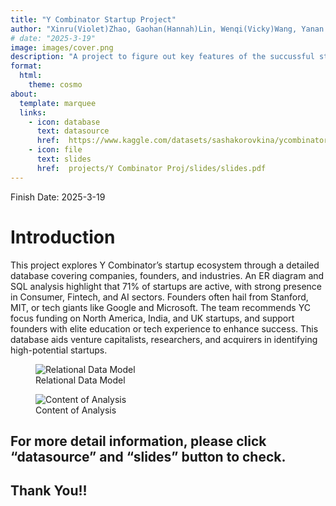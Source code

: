 ```yaml
---
title: "Y Combinator Startup Project"
author: "Xinru(Violet)Zhao, Gaohan(Hannah)Lin, Wenqi(Vicky)Wang, Yanan Sun"
# date: "2025-3-19"
image: images/cover.png
description: "A project to figure out key features of the succussful startup companies under Y Combinator's investment"
format:
  html:
    theme: cosmo
about:
  template: marquee
  links:
    - icon: database
      text: datasource
      href:  https://www.kaggle.com/datasets/sashakorovkina/ycombinator-all-funded-companies-dataset
    - icon: file
      text: slides
      href:  projects/Y Combinator Proj/slides/slides.pdf
---
```

Finish Date: 2025-3-19

# Introduction

This project explores Y Combinator’s startup ecosystem through a detailed database covering companies, founders, and industries. An ER diagram and SQL analysis highlight that 71% of startups are active, with strong presence in Consumer, Fintech, and AI sectors. Founders often hail from Stanford, MIT, or tech giants like Google and Microsoft. The team recommends YC focus funding on North America, India, and UK startups, and support founders with elite education or tech experience to enhance success. This database aids venture capitalists, researchers, and acquirers in identifying high-potential startups.


![Relational Data Model](images/relational.png)


![Content of Analysis](images/analysis.png)

## For more detail information, please click "datasource" and "slides" button to check.

## Thank You!!

